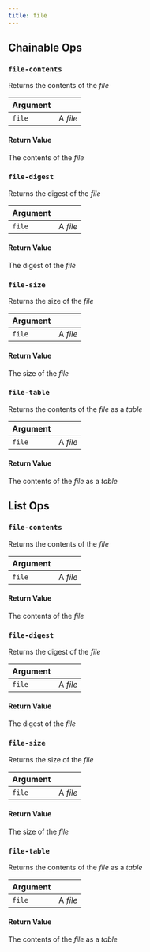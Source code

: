 ---
title: file
---
## Chainable Ops
<h3 id="file-contents"><code>file-contents</code></h3>

Returns the contents of the _file_

| Argument |  |
| :--- | :--- |
| `file` | A _file_ |

#### Return Value
The contents of the _file_

<h3 id="file-digest"><code>file-digest</code></h3>

Returns the digest of the _file_

| Argument |  |
| :--- | :--- |
| `file` | A _file_ |

#### Return Value
The digest of the _file_

<h3 id="file-size"><code>file-size</code></h3>

Returns the size of the _file_

| Argument |  |
| :--- | :--- |
| `file` | A _file_ |

#### Return Value
The size of the _file_

<h3 id="file-table"><code>file-table</code></h3>

Returns the contents of the _file_ as a _table_

| Argument |  |
| :--- | :--- |
| `file` | A _file_ |

#### Return Value
The contents of the _file_ as a _table_


## List Ops
<h3 id="file-contents"><code>file-contents</code></h3>

Returns the contents of the _file_

| Argument |  |
| :--- | :--- |
| `file` | A _file_ |

#### Return Value
The contents of the _file_

<h3 id="file-digest"><code>file-digest</code></h3>

Returns the digest of the _file_

| Argument |  |
| :--- | :--- |
| `file` | A _file_ |

#### Return Value
The digest of the _file_

<h3 id="file-size"><code>file-size</code></h3>

Returns the size of the _file_

| Argument |  |
| :--- | :--- |
| `file` | A _file_ |

#### Return Value
The size of the _file_

<h3 id="file-table"><code>file-table</code></h3>

Returns the contents of the _file_ as a _table_

| Argument |  |
| :--- | :--- |
| `file` | A _file_ |

#### Return Value
The contents of the _file_ as a _table_

